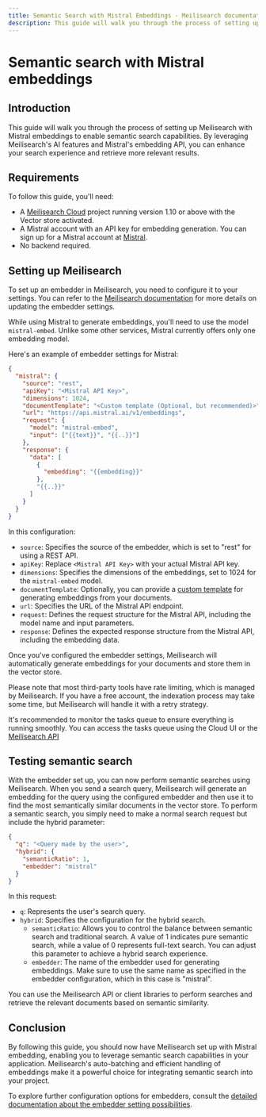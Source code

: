 ```yaml
---
title: Semantic Search with Mistral Embeddings - Meilisearch documentation
description: This guide will walk you through the process of setting up Meilisearch with Mistral embeddings to enable semantic search capabilities.
---
```


# Semantic search with Mistral embeddings

## Introduction

This guide will walk you through the process of setting up Meilisearch with Mistral embeddings to enable semantic search capabilities. By leveraging Meilisearch's AI features and Mistral's embedding API, you can enhance your search experience and retrieve more relevant results.

## Requirements

To follow this guide, you'll need:

- A [Meilisearch Cloud](https://www.meilisearch.com/cloud?utm_campaign=vector-search&utm_source=docs&utm_medium=mistral-embeddings-guide) project running version 1.10 or above with the Vector store activated.
- A Mistral account with an API key for embedding generation. You can sign up for a Mistral account at [Mistral](https://mistral.ai/).
- No backend required.

## Setting up Meilisearch

To set up an embedder in Meilisearch, you need to configure it to your settings. You can refer to the [Meilisearch documentation](/reference/api/settings?utm_campaign=vector-search&utm_source=docs&utm_medium=mistral-embeddings-guide#update-embedder-settings) for more details on updating the embedder settings.

While using Mistral to generate embeddings, you'll need to use the model `mistral-embed`. Unlike some other services, Mistral currently offers only one embedding model.

Here's an example of embedder settings for Mistral:

```json
{
  "mistral": {
    "source": "rest",
    "apiKey": "<Mistral API Key>",
    "dimensions": 1024,
    "documentTemplate": "<Custom template (Optional, but recommended)>",
    "url": "https://api.mistral.ai/v1/embeddings",
    "request": {
      "model": "mistral-embed",
      "input": ["{{text}}", "{{..}}"]
    },
    "response": {
      "data": [
        {
          "embedding": "{{embedding}}"
        },
        "{{..}}"
      ]
    }
  }
}
```

In this configuration:

- `source`: Specifies the source of the embedder, which is set to "rest" for using a REST API.
- `apiKey`: Replace `<Mistral API Key>` with your actual Mistral API key.
- `dimensions`: Specifies the dimensions of the embeddings, set to 1024 for the `mistral-embed` model.
- `documentTemplate`: Optionally, you can provide a [custom template](/learn/ai_powered_search/getting_started_with_ai_search?utm_campaign=vector-search&utm_source=docs&utm_medium=mistral-embeddings-guide#documenttemplate) for generating embeddings from your documents.
- `url`: Specifies the URL of the Mistral API endpoint.
- `request`: Defines the request structure for the Mistral API, including the model name and input parameters.
- `response`: Defines the expected response structure from the Mistral API, including the embedding data.

Once you've configured the embedder settings, Meilisearch will automatically generate embeddings for your documents and store them in the vector store.

Please note that most third-party tools have rate limiting, which is managed by Meilisearch. If you have a free account, the indexation process may take some time, but Meilisearch will handle it with a retry strategy.

It's recommended to monitor the tasks queue to ensure everything is running smoothly. You can access the tasks queue using the Cloud UI or the [Meilisearch API](/reference/api/tasks?utm_campaign=vector-search&utm_source=docs&utm_medium=mistral-embeddings-guide#get-tasks)

## Testing semantic search

With the embedder set up, you can now perform semantic searches using Meilisearch. When you send a search query, Meilisearch will generate an embedding for the query using the configured embedder and then use it to find the most semantically similar documents in the vector store.
To perform a semantic search, you simply need to make a normal search request but include the hybrid parameter:

```json
{
  "q": "<Query made by the user>",
  "hybrid": {
    "semanticRatio": 1,
    "embedder": "mistral"
  }
}
```

In this request:

- `q`: Represents the user's search query.
- `hybrid`: Specifies the configuration for the hybrid search.
  - `semanticRatio`: Allows you to control the balance between semantic search and traditional search. A value of 1 indicates pure semantic search, while a value of 0 represents full-text search. You can adjust this parameter to achieve a hybrid search experience.
  - `embedder`: The name of the embedder used for generating embeddings. Make sure to use the same name as specified in the embedder configuration, which in this case is "mistral".

You can use the Meilisearch API or client libraries to perform searches and retrieve the relevant documents based on semantic similarity.

## Conclusion

By following this guide, you should now have Meilisearch set up with Mistral embedding, enabling you to leverage semantic search capabilities in your application. Meilisearch's auto-batching and efficient handling of embeddings make it a powerful choice for integrating semantic search into your project.

To explore further configuration options for embedders, consult the [detailed documentation about the embedder setting possibilities](/reference/api/settings?utm_campaign=vector-search&utm_source=docs&utm_medium=mistral-embeddings-guide#embedders-experimental). 

